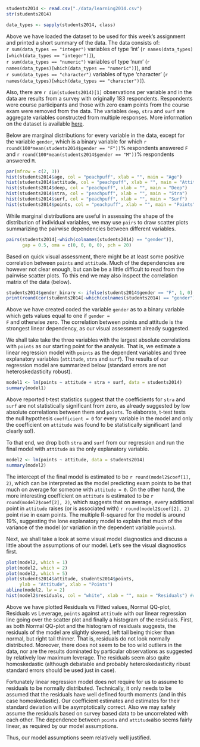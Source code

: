 

```r
students2014 <- read.csv("./data/learning2014.csv")
str(students2014)
```

```r
data_types <- sapply(students2014, class)
```

Above we have loaded the dataset to be used for this week's assignment and printed a short summary of the data. The data consists of: <br/>
`r sum(data_types == "integer")` variables of type 'int' (`r names(data_types)[which(data_types == "integer")]`), <br/>
`r sum(data_types == "numeric")` variables of type 'num' (`r names(data_types)[which(data_types == "numeric")]`), and <br/>
`r sum(data_types == "character")` variables of type 'character' (`r names(data_types)[which(data_types == "character")]`).

Also, there are `r dim(students2014)[1]` observations per variable and in the data are results from a survey with originally 183 respondents. Respondents were course participants and those with zero exam points from the course exam were removed from the data. The variables <code>deep</code>, <code>stra</code> and <code>surf</code> are aggregate variables constructed from multiple responses. More information on the dataset is available [here](https://www.mv.helsinki.fi/home/kvehkala/JYTmooc/JYTOPKYS3-meta.txt).

Below are marginal distributions for every variable in the data, except for the variable <code>gender</code>, which is a binary variable for which `r round(100*mean(students2014$gender == "F"))`% respondents answered <code>F</code> and `r round(100*mean(students2014$gender == "M"))`% respondents answered <code>M</code>.

```r
par(mfrow = c(2, 3))
hist(students2014$age, col = "peachpuff", xlab = "", main = "Age")
hist(students2014$attitude, col = "peachpuff", xlab = "", main = "Attitude")
hist(students2014$deep, col = "peachpuff", xlab = "", main = "Deep")
hist(students2014$stra, col = "peachpuff", xlab = "", main = "Stra")
hist(students2014$surf, col = "peachpuff", xlab = "", main = "Surf")
hist(students2014$points, col = "peachpuff", xlab = "", main = "Points")
```

While marginal distributions are useful in assessing the shape of the distribution of individual variables, we may use <code>pairs</code> to draw scatter plots summarizing the pairwise dependencies between different variables.

```r
pairs(students2014[-which(colnames(students2014) == "gender")], 
      gap = 0.5, oma = c(0, 0, 0, 0), pch = 20)
```

Based on quick visual assessment, there might be at least some positive correlation between <code>points</code> and <code>attitude</code>. Much of the dependencies are however not clear enough, but can be be a little difficult to read from the pairwise scatter plots. To this end we may also inspect the correlation matrix of the data (below). 

```r
students2014$gender_binary <- ifelse(students2014$gender == "F", 1, 0)
print(round(cor(students2014[-which(colnames(students2014) == "gender")]), 2))
```

Above we have created coded the variable <code>gender</code> as to a binary variable which gets values equal to one if <code>gender = F</code> and otherwise zero. The correlation between points and attitude is the strongest linear dependency, as our visual assessment already suggested. 

We shall take take the three variables with the largest absolute correlations with <code>points</code> as our starting point for the analysis. That is, we estimate a linear regression model with <code>points</code> as the dependent variables and three explanatory variables (<code>attitude</code>, <code>stra</code> and <code>surf</code>). The results of our regression model are summarized below (standard errors are not heteroskedasticity robust). 

```r
model1 <- lm(points ~ attitude + stra + surf, data = students2014)
summary(model1)
```

Above reported t-test statistics suggest that the coefficients for <code>stra</code> and <code>surf</code> are not statistically significant from zero, as already suggested by low absolute correlations between them and <code>points</code>. To elaborate, t-test tests the null hypothesis <code>coefficient = 0</code> for every variable in the model and only the coefficient on <code>attitude</code> was found to be statistically significant (and clearly so!). 

To that end, we drop both <code>stra</code> and <code>surf</code> from our regression and run the final model with <code>attitude</code> as the only explanatory variable. 

```r
model2 <- lm(points ~ attitude, data = students2014)
summary(model2)
```

The intercept of the final model is estimated to be `r round(model2$coef[1], 2)`, which can be interpreted as the model predicting exam points to be that much on average for someone with <code>attitude = 0</code>. On the other hand, the more interesting coefficient on <code>attitude</code> is estimated to be `r round(model2$coef[2], 2)`, which suggests that on average, every additional point in <code>attitude</code> raises (or is associated with) `r round(model2$coef[2], 2)` point rise in exam points. The multiple R-squared for the model is around 19%, suggesting the lone explanatory model to explain that much of the variance of the model (or variation in the dependent variable <code>points</code>). 

Next, we shall take a look at some visual model diagnostics and discuss a little about the assumptions of our model. Let's see the visual diagnostics first.

```r
plot(model2, which = 1)
plot(model2, which = 2)
plot(model2, which = 5)
plot(students2014$attitude, students2014$points, 
     ylab = "Attitude", xlab = "Points")
abline(model2, lw = 2)
hist(model2$residuals, col = "white", xlab = "", main = "Residuals") #col = "peachpuff"
```

Above we have plotted Residuals vs Fitted values, Normal QQ-plot, Residuals vs Leverage, <code>points</code> against <code>attitude</code> with our linear regression line going over the scatter plot and finally a histogram of the residuals. First, as both Normal QQ-plot and the histogram of residuals suggests, the residuals of the model are slightly skewed, left tail being thicker than normal, but right tail thinner. That is, residuals do not look normally distributed. Moreover, there does not seem to be too wild outliers in the data, nor are the results dominated by particular observations as suggested by relatively low maximum leverage. The residuals seem also quite homoskedastic (although debatable and probably heteroskedasticity ribust standard errors should be used just in case).

Fortunately linear regression model does not require for us to assume to residuals to be normally distributed. Technically, it only needs to be assumed that the residuals have well defined fourth moments (and in this case homoskedastic). Our coefficient estimates and estimates for their standard deviation will be asymptotically correct. Also we may safely assume the residuals based on survey based data to be uncorrelated with each other. The dependence between <code>points</code> and <code>attitude</code>also seems fairly linear, as required by our model assumptions. 

Thus, our model assumptions seem relatively well justified.


